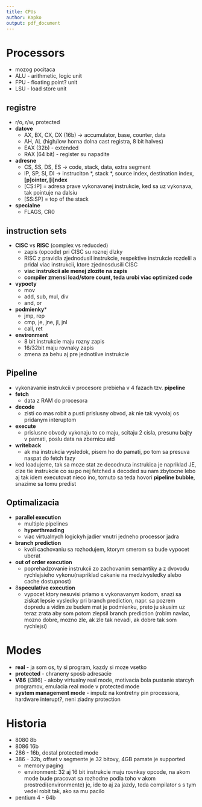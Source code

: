 ```yaml
---
title: CPUs
author: Kapko
output: pdf_document
---
```


# Processors
- mozog pocitaca
- ALU - arithmetic, logic unit
- FPU - floating point? unit
- LSU - load store unit

## registre
- r/o, r/w, protected
- **datove**
    - AX, BX, CX, DX (16b) -> accumulator, base, counter, data
    - AH, AL (high/low horna dolna cast registra, 8 bit halves)
    - EAX (32b) - extended
    - RAX (64 bit) - register su napadite
- **adresne**
    - CS, SS, DS, ES -> code, stack, data, extra segment
    - IP, SP, SI, DI -> instruciton \*, stack \*, source index, destination index, **[p]ointer, [i]ndex**
    - [CS:IP] = adresa prave vykonavanej instrukcie, ked sa uz vykonava, tak pointuje na dalsiu
    - [SS:SP] = top of the stack
- **specialne**
    - FLAGS, CR0

## instruction sets
- **CISC** vs **RISC** (complex vs reducded)
    - zapis (opcode) pri CISC su roznej dlzky
    - RISC z pravidla zjednodusil instrukcie, respektive instrukcie rozdelil a pridal viac instrukcii, ktore zjednosdusili CISC
	- **viac instrukcii ale menej zlozite na zapis**
	- **compiler zmensi load/store count, teda urobi viac optimized code**
- **vypocty**
    - mov
    - add, sub, mul, div
    - and, or
- **podmienky***
    - jmp, rep
    - cmp, je, jne, jl, jnl
    - call, ret
- **environment**
    - 8 bit instrukcie maju rozny zapis
    - 16/32bit maju rovnaky zapis
    - zmena za behu aj pre jednotilve instrukcie

## Pipeline
- vykonavanie instrukcii v procesore prebieha v 4 fazach tzv. **pipeline**
- **fetch**
    - data z RAM do procesora
- **decode**
    - zisti co mas robit a pusti prislusny obvod, ak nie tak vyvolaj os pridanym interuptom
- **execute**
    - prislusne obvody vykonaju to co maju, scitaju 2 cisla, presunu bajty v pamati, poslu data na zbernicu atd
- **writeback**
    - ak ma instrukcia vysledok, pisem ho do pamati, po tom sa presuva naspat do fetch fazy
- ked loadujeme, tak sa moze stat ze decodnuta instrukica je napriklad JE, cize tie instrukcie co su po nej fetched a decoded su nam zbytocne lebo aj tak idem executovat nieco ino, tomuto sa teda hovori **pipeline bubble**, snazime sa tomu predist

## Optimalizacia
- **parallel execution**
    - multiple pipelines
    - **hyperthreading**
	- viac virtualnych logickyh jadier vnutri jedneho processor jadra
- **branch prediction**
    - kvoli cachovaniu sa rozhodujem, ktorym smerom sa bude vypocet uberat
- **out of order execution**
    - poprehadzovanie instrukcii zo zachovanim semantiky a z dvovodu rychlejsieho vykonu(napriklad cakanie na medzivysledky alebo cache dostupnost)
- 8**speculative execution**
	- vypocet ktory nesuvisi priamo s vykonavanym kodom, snazi sa ziskat lepsie vysledky pri branch prediction, napr. sa pozrem dopredu a vidim ze budem mat je podmienku, preto ju skusim uz teraz zrata aby som potom zlepsil branch prediction (robim naviac, mozno dobre, mozno zle, ak zle tak nevadi, ak dobre tak som rychlejsi)

# Modes
- **real** - ja som os, ty si program, kazdy si moze vsetko
- **protected** - chraneny sposb adresacie
- **V86** (i386) - akoby virtualny real mode, motivacia bola pustanie starcyh programov, emulacia real mode v protected mode
- **system management mode** - impulz na kontretny pin processora, hardware interupt?, neni ziadny protection

# Historia
- 8080 8b
- 8086 16b
- 286 - 16b, dostal protected mode 
- 386 - 32b, offset v segmente je 32 bitovy, 4GB pamate je supported
    - memory paging
    - environment: 32 aj 16 bit instrukcie maju rovnkay opcode, na akom mode bude pracovat sa rozhodne podla toho v akom prostredi(environmente) je, ide to aj za jazdy, teda compilator s s tym vedel robit tak, ako sa mu pacilo
- pentium 4 - 64b
